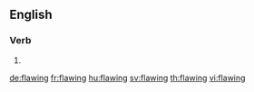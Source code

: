 
==English==

===Verb===
{{head|en|present participle}}

# {{present participle of|flaw|lang=en|nocat=1}}

[[de:flawing]]
[[fr:flawing]]
[[hu:flawing]]
[[sv:flawing]]
[[th:flawing]]
[[vi:flawing]]
